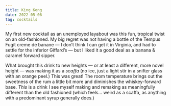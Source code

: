 ```yaml
---
title: King Kong
date: 2022-05-06
tag: cocktails
---
```


My first new cocktail as an unemployed layabout was this fun, tropical twist on an old-fashioned. My big regret was not having a bottle of the Tempus Fugit creme de banane — I don’t think I can get it in Virginia, and had to settle for the inferior Giffard’s — but I liked it a good deal as a banana & caramel forward sipper.

What brought this drink to new heights — or at least a different, more novel height — was making it as a *scaffa* (no ice, just a light stir in a snifter glass with an orange peel.) This was great! The room temperature brings out the sweetness of the rum a little bit more and diminishes the whiskey-forward base. *This* is a drink I see myself making and remaking as meaningfully different than the old fashioned (which feels… weird as a scaffa, as anything with a predominant syrup generally does.)
        